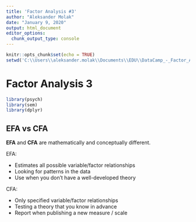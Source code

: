 ```yaml
---
title: 'Factor Analysis #3'
author: "Aleksander Molak"
date: "January 9, 2020"
output: html_document
editor_options: 
  chunk_output_type: console
---
```


```r
knitr::opts_chunk$set(echo = TRUE)
setwd('C:\\Users\\aleksander.molak\\Documents\\EDU\\DataCamp_-_Factor_Analysis')
```

# Factor Analysis 3

```r
library(psych)
library(sem)
library(dplyr)
```


## EFA vs CFA

**EFA** and **CFA** are mathematically and conceptually different. 

EFA:

* Estimates all possible variable/factor relationships
* Looking for patterns in the data
* Use when you don't have a well-developed theory

CFA:

* Only specified variable/factor relationships
* Testing a theory that you know in advance
* Report when publishing a new measure / scale

